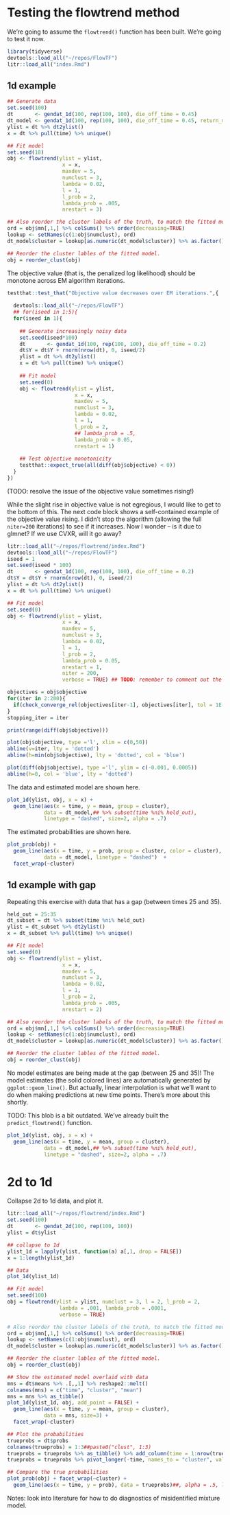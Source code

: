 # Testing the flowtrend method

We're going to assume the `flowtrend()` function has been built. We're going to
test it now.

```r
library(tidyverse)
devtools::load_all("~/repos/FlowTF")
litr::load_all("index.Rmd")
```

## 1d example {#1d-example}

```r
## Generate data
set.seed(100)
dt       <- gendat_1d(100, rep(100, 100), die_off_time = 0.45)
dt_model <- gendat_1d(100, rep(100, 100), die_off_time = 0.45, return_model = TRUE)
ylist = dt %>% dt2ylist()
x = dt %>% pull(time) %>% unique()

## Fit model
set.seed(18)
obj <- flowtrend(ylist = ylist,
                  x = x,
                  maxdev = 5,
                  numclust = 3,
                  lambda = 0.02,
                  l = 1,
                  l_prob = 2,
                  lambda_prob = .005,
                  nrestart = 3)

## Also reorder the cluster labels of the truth, to match the fitted model.
ord = obj$mn[,1,] %>% colSums() %>% order(decreasing=TRUE)
lookup <- setNames(c(1:obj$numclust), ord)
dt_model$cluster = lookup[as.numeric(dt_model$cluster)] %>% as.factor()

## Reorder the cluster lables of the fitted model.
obj = reorder_clust(obj)
```

The objective value (that is, the penalized log likelihood) should be monotone
across EM algorithm iterations.

```r
testthat::test_that("Objective value decreases over EM iterations.",{
  
  devtools::load_all("~/repos/FlowTF")
  ## for(iseed in 1:5){
  for(iseed in 1){
    
    ## Generate increasingly noisy data
    set.seed(iseed*100)
    dt       <- gendat_1d(100, rep(100, 100), die_off_time = 0.2)
    dt$Y = dt$Y + rnorm(nrow(dt), 0, iseed/2)
    ylist = dt %>% dt2ylist()
    x = dt %>% pull(time) %>% unique()
    
    ## Fit model
    set.seed(0)
    obj <- flowtrend(ylist = ylist,
                      x = x,
                      maxdev = 5,
                      numclust = 3,
                      lambda = 0.02,
                      l = 1,
                      l_prob = 2,
                      ## lambda_prob = .5,
                      lambda_prob = 0.05,
                      nrestart = 1)
    
    ## Test objective monotonicity
    testthat::expect_true(all(diff(obj$objective) < 0))
  }
})
```

(TODO: resolve the issue of the objective value sometimes rising!)

While the slight rise in objective value is not egregious, I would like to get
to the bottom of this. The next code block shows a self-contained example of the
objective value rising. I didn't stop the algorithm (allowing the full
`niter=200` iterations) to see if it increases. Now I wonder -- is it due to
glmnet? If we use CVXR, will it go away?

```r
litr::load_all("~/repos/flowtrend/index.Rmd")
devtools::load_all("~/repos/FlowTF")
iseed = 1
set.seed(iseed * 100)
dt       <- gendat_1d(100, rep(100, 100), die_off_time = 0.2)
dt$Y = dt$Y + rnorm(nrow(dt), 0, iseed/2)
ylist = dt %>% dt2ylist()
x = dt %>% pull(time) %>% unique()

## Fit model
set.seed(0)
obj <- flowtrend(ylist = ylist,
                  x = x,
                  maxdev = 5,
                  numclust = 3,
                  lambda = 0.02,
                  l = 1,
                  l_prob = 2,
                  lambda_prob = 0.05,
                  nrestart = 1,
                  niter = 200,
                  verbose = TRUE) ## TODO: remember to comment out the convergence check!!

objectives = obj$objective
for(iter in 2:200){
  if(check_converge_rel(objectives[iter-1], objectives[iter], tol = 1E-4)) break
}
stopping_iter = iter

print(range(diff(obj$objective)))

plot(obj$objective, type ='l', xlim = c(0,50))
abline(v=iter, lty = 'dotted')
abline(h=min(obj$objective), lty = 'dotted', col = 'blue')

plot(diff(obj$objective), type ='l', ylim = c(-0.001, 0.0005)) 
abline(h=0, col = 'blue', lty = 'dotted')
```

The data and estimated model are shown here.

```r
plot_1d(ylist, obj, x = x) +
  geom_line(aes(x = time, y = mean, group = cluster),
            data = dt_model,## %>% subset(time %ni% held_out),
            linetype = "dashed", size=2, alpha = .7)
```

The estimated probabilities are shown here.

```r
plot_prob(obj) +
  geom_line(aes(x = time, y = prob, group = cluster, color = cluster),
            data = dt_model, linetype = "dashed")  +
  facet_wrap(~cluster)
```


## 1d example with gap

Repeating this exercise with data that has a gap (between times 25 and 35).

```r
held_out = 25:35
dt_subset = dt %>% subset(time %ni% held_out)
ylist = dt_subset %>% dt2ylist()
x = dt_subset %>% pull(time) %>% unique()

## Fit model
set.seed(0)
obj <- flowtrend(ylist = ylist,
                  x = x,
                  maxdev = 5,
                  numclust = 3,
                  lambda = 0.02,
                  l = 1,
                  l_prob = 2,
                  lambda_prob = .005,
                  nrestart = 2)

## Also reorder the cluster labels of the truth, to match the fitted model.
ord = obj$mn[,1,] %>% colSums() %>% order(decreasing=TRUE)
lookup <- setNames(c(1:obj$numclust), ord)
dt_model$cluster = lookup[as.numeric(dt_model$cluster)] %>% as.factor()

## Reorder the cluster lables of the fitted model.
obj = reorder_clust(obj)
```

No model estimates are being made at the gap (between 25 and 35)! The model
estimates (the solid colored lines) are automatically generated by
`ggplot::geom_line()`. But actually, linear interpolation is what we'll want to
do when making predictions at new time points. There's more about this shortly.

TODO: This blob is a bit outdated. We've already built the `predict_flowtrend()` function.

```r
plot_1d(ylist, obj, x = x) +
  geom_line(aes(x = time, y = mean, group = cluster),
            data = dt_model,## %>% subset(time %ni% held_out),
            linetype = "dashed", size=2, alpha = .7)
```


# 2d to 1d

Collapse 2d to 1d data, and plot it.

```r
litr::load_all("~/repos/flowtrend/index.Rmd")
set.seed(100)
dt       <- gendat_2d(100, rep(100, 100))
ylist = dt$ylist

## collapse to 1d
ylist_1d = lapply(ylist, function(a) a[,1, drop = FALSE])
x = 1:length(ylist_1d)

## Data
plot_1d(ylist_1d)

## Fit model
set.seed(100)
obj = flowtrend(ylist = ylist, numclust = 3, l = 2, l_prob = 2,
                 lambda = .001, lambda_prob = .0001,  
                 verbose = TRUE)

# Also reorder the cluster labels of the truth, to match the fitted model.
ord = obj$mn[,1,] %>% colSums() %>% order(decreasing=TRUE)
lookup <- setNames(c(1:obj$numclust), ord)
dt_model$cluster = lookup[as.numeric(dt_model$cluster)] %>% as.factor()

## Reorder the cluster lables of the fitted model.
obj = reorder_clust(obj)

## Show the estimated model overlaid with data
mns = dt$means %>% .[,,1] %>% reshape2::melt() 
colnames(mns) = c("time", "cluster", "mean")
mns = mns %>% as_tibble()
plot_1d(ylist_1d, obj, add_point = FALSE) +
  geom_line(aes(x = time, y = mean, group = cluster),
            data = mns, size=3) +
  facet_wrap(~cluster)

## Plot the probabilities
trueprobs = dt$probs
colnames(trueprobs) = 1:3##paste0("clust", 1:3)
trueprobs = trueprobs %>% as_tibble() %>% add_column(time = 1:nrow(trueprobs))
trueprobs = trueprobs %>% pivot_longer(-time, names_to = "cluster", values_to = "prob")

## Compare the true probabilities
plot_prob(obj) + facet_wrap(~cluster) +
  geom_line(aes(x = time, y = prob), data = trueprobs)##, alpha = .5, linetype = "dashed") +
```

Notes: look into literature for how to do diagnostics of misidentified mixture
model.
